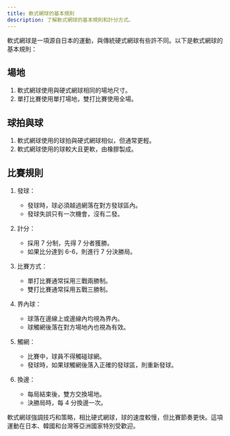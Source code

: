 ```yaml
---
title: 軟式網球的基本規則
description: 了解軟式網球的基本規則和計分方式。
---
```

軟式網球是一項源自日本的運動，與傳統硬式網球有些許不同。以下是軟式網球的基本規則：

## 場地

1. 軟式網球使用與硬式網球相同的場地尺寸。
2. 單打比賽使用單打場地，雙打比賽使用全場。

## 球拍與球

1. 軟式網球使用的球拍與硬式網球相似，但通常更輕。
2. 軟式網球使用的球較大且更軟，由橡膠製成。

## 比賽規則

1. 發球：
   - 發球時，球必須越過網落在對方發球區內。
   - 發球失誤只有一次機會，沒有二發。

2. 計分：
   - 採用 7 分制，先得 7 分者獲勝。
   - 如果比分達到 6-6，則進行 7 分決勝局。

3. 比賽方式：
   - 單打比賽通常採用三戰兩勝制。
   - 雙打比賽通常採用五戰三勝制。

4. 界內球：
   - 球落在邊線上或邊線內均視為界內。
   - 球觸網後落在對方場地內也視為有效。

5. 觸網：
   - 比賽中，球員不得觸碰球網。
   - 發球時，如果球觸網後落入正確的發球區，則重新發球。

6. 換邊：
   - 每局結束後，雙方交換場地。
   - 決勝局時，每 4 分換邊一次。

軟式網球強調技巧和策略，相比硬式網球，球的速度較慢，但比賽節奏更快。這項運動在日本、韓國和台灣等亞洲國家特別受歡迎。



